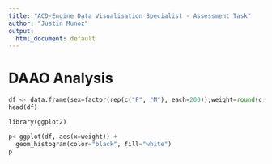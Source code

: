 ---
title: "ACD-Engine Data Visualisation Specialist - Assessment Task"
author: "Justin Munoz"
output:
  html_document: default
---

# DAAO Analysis

```{python echo=FALSE}
df <- data.frame(sex=factor(rep(c("F", "M"), each=200)),weight=round(c(rnorm(200, mean=55, sd=5), rnorm(200, mean=65, sd=5))))
head(df)
``` 


```{python echo=FALSE}
library(ggplot2)

p<-ggplot(df, aes(x=weight)) + 
  geom_histogram(color="black", fill="white")
p
``` 








